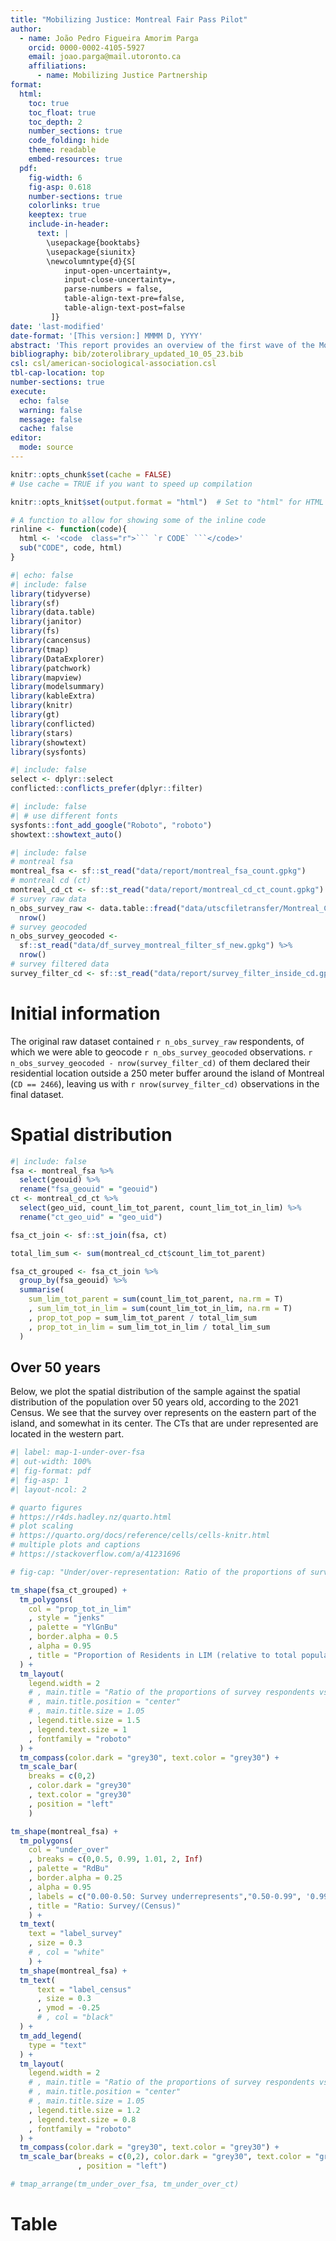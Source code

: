 ```yaml
---
title: "Mobilizing Justice: Montreal Fair Pass Pilot"
author:
  - name: João Pedro Figueira Amorim Parga
    orcid: 0000-0002-4105-5927
    email: joao.parga@mail.utoronto.ca
    affiliations:
      - name: Mobilizing Justice Partnership
format:
  html:
    toc: true
    toc_float: true
    toc_depth: 2
    number_sections: true
    code_folding: hide
    theme: readable
    embed-resources: true
  pdf:
    fig-width: 6
    fig-asp: 0.618
    number-sections: true
    colorlinks: true
    keeptex: true
    include-in-header: 
      text: |
        \usepackage{booktabs}
        \usepackage{siunitx}
        \newcolumntype{d}{S[
            input-open-uncertainty=,
            input-close-uncertainty=,
            parse-numbers = false,
            table-align-text-pre=false,
            table-align-text-post=false
         ]}
date: 'last-modified'
date-format: '[This version:] MMMM D, YYYY'
abstract: 'This report provides an overview of the first wave of the Montreal Fair Pass Survey.'
bibliography: bib/zoterolibrary_updated_10_05_23.bib
csl: csl/american-sociological-association.csl
tbl-cap-location: top
number-sections: true
execute:
  echo: false
  warning: false
  message: false
  cache: false
editor:
  mode: source
---
```


```r
knitr::opts_chunk$set(cache = FALSE)
# Use cache = TRUE if you want to speed up compilation

knitr::opts_knit$set(output.format = "html")  # Set to "html" for HTML output

# A function to allow for showing some of the inline code
rinline <- function(code){
  html <- '<code  class="r">``` `r CODE` ```</code>'
  sub("CODE", code, html)
}
```

```r
#| echo: false
#| include: false
library(tidyverse)
library(sf)
library(data.table)
library(janitor)
library(fs)
library(cancensus)
library(tmap)
library(DataExplorer)
library(patchwork)
library(mapview)
library(modelsummary)
library(kableExtra)
library(knitr)
library(gt)
library(conflicted)
library(stars)
library(showtext)
library(sysfonts)
```

```r
#| include: false
select <- dplyr::select
conflicted::conflicts_prefer(dplyr::filter)
```

```r
#| include: false
#| # use different fonts
sysfonts::font_add_google("Roboto", "roboto")
showtext::showtext_auto()
```


<!-- READ AND MANIPULATE DATA -->

```r
#| include: false
# montreal fsa
montreal_fsa <- sf::st_read("data/report/montreal_fsa_count.gpkg")
# montreal cd (ct)
montreal_cd_ct <- sf::st_read("data/report/montreal_cd_ct_count.gpkg")
# survey raw data
n_obs_survey_raw <- data.table::fread("data/utscfiletransfer/Montreal_Corrected_Geocoding_2023_09_18.csv") %>% 
  nrow()
# survey geocoded
n_obs_survey_geocoded <- 
  sf::st_read("data/df_survey_montreal_filter_sf_new.gpkg") %>% 
  nrow()
# survey filtered data
survey_filter_cd <- sf::st_read("data/report/survey_filter_inside_cd.gpkg")
```




<!-- START OF THE DOCUMENT -->

# Initial information

The original raw dataset contained `r n_obs_survey_raw` respondents, of which we were able to geocode `r n_obs_survey_geocoded` observations.
`r n_obs_survey_geocoded - nrow(survey_filter_cd)` of them declared their residential location outside a 250 meter buffer around the island of Montreal (`CD == 2466`), leaving us with `r nrow(survey_filter_cd)` observations in the final dataset.

# Spatial distribution {#sec-spatial}

```r
#| include: false
fsa <- montreal_fsa %>% 
  select(geouid) %>% 
  rename("fsa_geouid" = "geouid")
ct <- montreal_cd_ct %>% 
  select(geo_uid, count_lim_tot_parent, count_lim_tot_in_lim) %>% 
  rename("ct_geo_uid" = "geo_uid")

fsa_ct_join <- sf::st_join(fsa, ct)

total_lim_sum <- sum(montreal_cd_ct$count_lim_tot_parent)

fsa_ct_grouped <- fsa_ct_join %>% 
  group_by(fsa_geouid) %>% 
  summarise(
    sum_lim_tot_parent = sum(count_lim_tot_parent, na.rm = T)
    , sum_lim_tot_in_lim = sum(count_lim_tot_in_lim, na.rm = T)
    , prop_tot_pop = sum_lim_tot_parent / total_lim_sum
    , prop_tot_in_lim = sum_lim_tot_in_lim / total_lim_sum
  )
```


## Over 50 years 
Below, we plot the spatial distribution of the sample against the spatial distribution of the population over 50 years old, according to the 2021 Census.
We see that the survey over represents on the eastern part of the island, and somewhat in its center. 
The CTs that are under represented are located in the western part.

```r
#| label: map-1-under-over-fsa
#| out-width: 100%
#| fig-format: pdf
#| fig-asp: 1
#| layout-ncol: 2

# quarto figures
# https://r4ds.hadley.nz/quarto.html
# plot scaling
# https://quarto.org/docs/reference/cells/cells-knitr.html
# multiple plots and captions
# https://stackoverflow.com/a/41231696

# fig-cap: "Under/over-representation: Ratio of the proportions of survey respondents vs. the population over 50 in each FSA (left)"

tm_shape(fsa_ct_grouped) +
  tm_polygons(
    col = "prop_tot_in_lim"
    , style = "jenks"
    , palette = "YlGnBu"
    , border.alpha = 0.5
    , alpha = 0.95
    , title = "Proportion of Residents in LIM (relative to total population)"
  ) + 
  tm_layout(
    legend.width = 2
    # , main.title = "Ratio of the proportions of survey respondents vs. the population over 50 in each CT"
    # , main.title.position = "center"
    # , main.title.size = 1.05
    , legend.title.size = 1.5
    , legend.text.size = 1
    , fontfamily = "roboto"
  ) +
  tm_compass(color.dark = "grey30", text.color = "grey30") +
  tm_scale_bar(
    breaks = c(0,2)
    , color.dark = "grey30"
    , text.color = "grey30"
    , position = "left"
    )

tm_shape(montreal_fsa) + 
  tm_polygons(
    col = "under_over"
    , breaks = c(0,0.5, 0.99, 1.01, 2, Inf)
    , palette = "RdBu"
    , border.alpha = 0.25
    , alpha = 0.95
    , labels = c("0.00-0.50: Survey underrepresents","0.50-0.99", '0.99-1.01', '1.01-2.00', '2.00 or more: Survey overrepresents')
    , title = "Ratio: Survey/(Census)"
    ) + 
  tm_text(
    text = "label_survey"
    , size = 0.3
    # , col = "white"
    ) + 
  tm_shape(montreal_fsa) +
  tm_text(
      text = "label_census"
      , size = 0.3
      , ymod = -0.25
      # , col = "black"
  ) +
  tm_add_legend(
    type = "text"
  ) +
  tm_layout(
    legend.width = 2
    # , main.title = "Ratio of the proportions of survey respondents vs. the population over 50 in each CT"
    # , main.title.position = "center"
    # , main.title.size = 1.05
    , legend.title.size = 1.2
    , legend.text.size = 0.8
    , fontfamily = "roboto"
  ) +
  tm_compass(color.dark = "grey30", text.color = "grey30") +
  tm_scale_bar(breaks = c(0,2), color.dark = "grey30", text.color = "grey30"
               , position = "left")

# tmap_arrange(tm_under_over_fsa, tm_under_over_ct)
```



# Table

